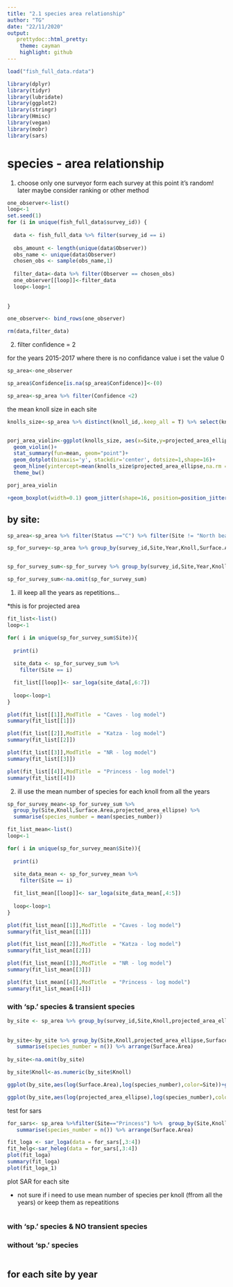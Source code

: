 ```yaml
---
title: "2.1 species area relationship"
author: "TG"
date: "22/11/2020"
output:
   prettydoc::html_pretty:
    theme: cayman
    highlight: github
---
```


```r
load("fish_full_data.rdata")
```

```r
library(dplyr)
library(tidyr)
library(lubridate)
library(ggplot2)
library(stringr)
library(Hmisc)
library(vegan)
library(mobr)
library(sars)
```

# species - area relationship

1) choose only one surveyor form each survey
at this point it's random! later maybe consider ranking or other method

```r
one_observer<-list()
loop<-1
set.seed(1)
for (i in unique(fish_full_data$survey_id)) {
  
  data <- fish_full_data %>% filter(survey_id == i)
  
  obs_amount <- length(unique(data$Observer))
  obs_name <- unique(data$Observer)
  chosen_obs <- sample(obs_name,1)  
 
  filter_data<-data %>% filter(Observer == chosen_obs)
  one_observer[[loop]]<-filter_data
  loop<-loop+1
  
  
}

one_observer<- bind_rows(one_observer)

rm(data,filter_data)
```


2) filter confidence = 2

for the years 2015-2017 where there is no confidance value i set the value 0
```r

sp_area<-one_observer

sp_area$Confidence[is.na(sp_area$Confidence)]<-(0)

sp_area<-sp_area %>% filter(Confidence <2)
```




the mean knoll size in each site

```r
knolls_size<-sp_area %>% distinct(knoll_id,.keep_all = T) %>% select(knoll_id,Site,Knoll,projected_area_ellipse,Surface.Area)


porj_area_violin<-ggplot(knolls_size, aes(x=Site,y=projected_area_ellipse ,fill=Site)) +
  geom_violin()+ 
  stat_summary(fun=mean, geom="point")+ 
  geom_dotplot(binaxis='y', stackdir='center', dotsize=1,shape=16)+
  geom_hline(yintercept=mean(knolls_size$projected_area_ellipse,na.rm = T),linetype="dashed",color="red")+
  theme_bw()

porj_area_violin

+geom_boxplot(width=0.1) geom_jitter(shape=16, position=position_jitter(0.2))+
```


## by site:

```r

sp_area<-sp_area %>% filter(Status =="C") %>% filter(Site != "North beach")

sp_for_survey<-sp_area %>% group_by(survey_id,Site,Year,Knoll,Surface.Area,projected_area_ellipse,Species) %>% summarise(species_number = sum(Abundance))


sp_for_survey_sum<-sp_for_survey %>% group_by(survey_id,Site,Year,Knoll,Surface.Area,projected_area_ellipse) %>% summarise(species_number = n())

sp_for_survey_sum<-na.omit(sp_for_survey_sum)
```

1. ill keep all the years as repetitions...

*this is for projected area

```r
fit_list<-list()
loop<-1

for( i in unique(sp_for_survey_sum$Site)){
 
  print(i)
  
  site_data <- sp_for_survey_sum %>% 
    filter(Site == i) 

  fit_list[[loop]]<- sar_loga(site_data[,6:7])
  
  loop<-loop+1
}

plot(fit_list[[1]],ModTitle  = "Caves - log model")
summary(fit_list[[1]])

plot(fit_list[[2]],ModTitle  = "Katza - log model")
summary(fit_list[[2]])

plot(fit_list[[3]],ModTitle  = "NR - log model")
summary(fit_list[[3]])

plot(fit_list[[4]],ModTitle  = "Princess - log model")
summary(fit_list[[4]])

```


2. ill use the mean number of species for each knoll from all the years


```r

sp_for_survey_mean<-sp_for_survey_sum %>% 
  group_by(Site,Knoll,Surface.Area,projected_area_ellipse) %>%
  summarise(species_number = mean(species_number))

fit_list_mean<-list()
loop<-1

for( i in unique(sp_for_survey_mean$Site)){
 
  print(i)
  
  site_data_mean <- sp_for_survey_mean %>% 
    filter(Site == i) 

  fit_list_mean[[loop]]<- sar_loga(site_data_mean[,4:5])
  
  loop<-loop+1
}

plot(fit_list_mean[[1]],ModTitle  = "Caves - log model")
summary(fit_list_mean[[1]])

plot(fit_list_mean[[2]],ModTitle  = "Katza - log model")
summary(fit_list_mean[[2]])

plot(fit_list_mean[[3]],ModTitle  = "NR - log model")
summary(fit_list_mean[[3]])

plot(fit_list_mean[[4]],ModTitle  = "Princess - log model")
summary(fit_list_mean[[4]])

```

















### with 'sp.' species & transient species

```r

by_site <- sp_area %>% group_by(survey_id,Site,Knoll,projected_area_ellipse,Surface.Area) %>% distinct(Species,.keep_all = T)
  
  
by_site<-by_site %>% group_by(Site,Knoll,projected_area_ellipse,Surface.Area) %>%
   summarise(species_number = n()) %>% arrange(Surface.Area)
  
by_site<-na.omit(by_site)

by_site$Knoll<-as.numeric(by_site$Knoll)

ggplot(by_site,aes(log(Surface.Area),log(species_number),color=Site))+geom_smooth(method = lm,se=F)+geom_point()

ggplot(by_site,aes(log(projected_area_ellipse),log(species_number),color=Site))+geom_smooth(method = lm,se=F)+geom_point()


```
 
test for sars
```r
for_sars<- sp_area %>%filter(Site=="Princess") %>%  group_by(Site,Knoll,Surface.Area) %>%
   summarise(species_number = n()) %>% arrange(Surface.Area) 

fit_loga <- sar_loga(data = for_sars[,3:4])
fit_helg<-sar_heleg(data = for_sars[,3:4])	
plot(fit_loga)
summary(fit_loga)
plot(fit_loga_1)
```

plot SAR for each site 

* not sure if i need to use mean number of species per knoll (ffrom all the years) or keep them as repeatitions 

```r

```


### with 'sp.' species & NO transient species





### without 'sp.' species

```r

```


## for each site by year



```r

```

